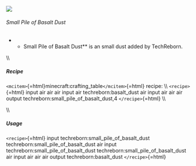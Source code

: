 ![](/mods/techreborn/small_pile_of_basalt_dust.png)

###### Small Pile of Basalt Dust

-   -   Small Pile of Basalt Dust** is an small dust added by
        TechReborn.

\\\\

##### Recipe

`<mcitem>`{=html}minecraft:crafting_table`</mcitem>`{=html} recipe: \\\\
`<recipe>`{=html} input air air air input air techreborn:basalt_dust air
input air air air output techreborn:small_pile_of_basalt_dust,4
`</recipe>`{=html} \\\\

\\\\

##### Usage

`<recipe>`{=html} input techreborn:small_pile_of_basalt_dust
techreborn:small_pile_of_basalt_dust air input
techreborn:small_pile_of_basalt_dust
techreborn:small_pile_of_basalt_dust air input air air air output
techreborn:basalt_dust `</recipe>`{=html}

